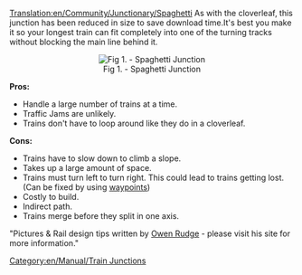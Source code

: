 [[Translation:en/Community/Junctionary/Spaghetti]]
As with the cloverleaf, this junction has been reduced in size to save download time.It's best you make it so your longest train can fit completely into one of the turning tracks without blocking the main line behind it.

<center>[[File:en/Community/Junctionary/Spaghetti.png|center|frame|Fig 1. - Spaghetti Junction]]</center>


'''Pros:'''
*Handle a large number of trains at a time.
*Traffic Jams are unlikely.
*Trains don't have to loop around like they do in a cloverleaf.


'''Cons:'''
*Trains have to slow down to climb a slope.
*Takes up a large amount of space.
*Trains must turn left to turn right. This could lead to trains getting lost. (Can be fixed by using [[en/Manual/Waypoints|waypoints]])
*Costly to build.
*Indirect path.
*Trains merge before they split in one axis.


"Pictures & Rail design tips written by [http://www.owenrudge.net/TT/ Owen Rudge] - please visit his site for more information."

[[Category:en/Manual/Train Junctions]]
